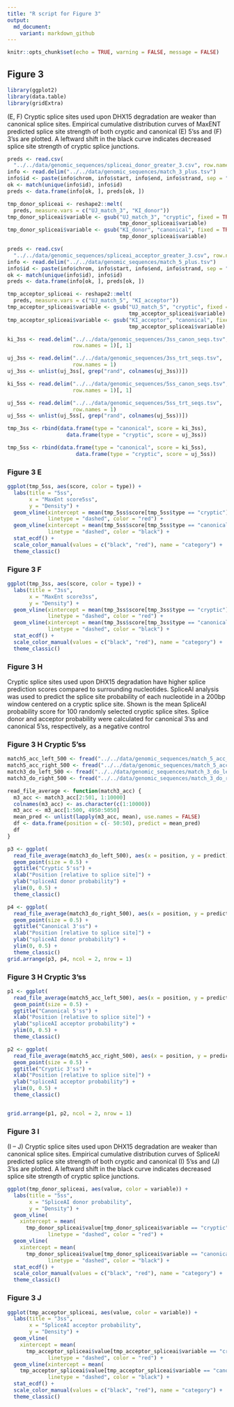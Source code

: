 ```yaml
---
title: "R script for Figure 3"
output: 
  md_document:
    variant: markdown_github
---
```


```r
knitr::opts_chunk$set(echo = TRUE, warning = FALSE, message = FALSE)
```

## Figure 3
```r
library(ggplot2)
library(data.table)
library(gridExtra)
```

(E, F) Cryptic splice sites used upon DHX15 degradation are weaker than canonical splice sites. Empirical cumulative distribution curves of MaxENT predicted splice site strength of both cryptic and canonical (E) 5’ss and (F) 3’ss are plotted. A leftward shift in the black curve indicates decreased splice site strength of cryptic splice junctions.

```r
preds <- read.csv(
  "../../data/genomic_sequences/spliceai_donor_greater_3.csv", row.names = 1)
info <- read.delim("../../data/genomic_sequences/match_3_plus.tsv")
info$id <- paste(info$chrom, info$start, info$end, info$strand, sep = "|")
ok <- match(unique(info$id), info$id)
preds <- data.frame(info[ok, ], preds[ok, ])

tmp_donor_spliceai <- reshape2::melt(
  preds, measure.vars = c("UJ_match_3", "KI_donor"))
tmp_donor_spliceai$variable <- gsub("UJ_match_3", "cryptic", fixed = TRUE,
                                    tmp_donor_spliceai$variable)
tmp_donor_spliceai$variable <- gsub("KI_donor", "canonical", fixed = TRUE,
                                    tmp_donor_spliceai$variable)

preds <- read.csv(
  "../../data/genomic_sequences/spliceai_acceptor_greater_3.csv", row.names = 1)
info <- read.delim("../../data/genomic_sequences/match_5_plus.tsv")
info$id <- paste(info$chrom, info$start, info$end, info$strand, sep = "|")
ok <- match(unique(info$id), info$id)
preds <- data.frame(info[ok, ], preds[ok, ])

tmp_acceptor_spliceai <- reshape2::melt(
  preds, measure.vars = c("UJ_match_5", "KI_acceptor"))
tmp_acceptor_spliceai$variable <- gsub("UJ_match_5", "cryptic", fixed = TRUE,
                                       tmp_acceptor_spliceai$variable)
tmp_acceptor_spliceai$variable <- gsub("KI_acceptor", "canonical", fixed = TRUE,
                                       tmp_acceptor_spliceai$variable)

ki_3ss <- read.delim("../../data/genomic_sequences/3ss_canon_seqs.tsv",
                     row.names = 1)[, 1]

uj_3ss <- read.delim("../../data/genomic_sequences/3ss_trt_seqs.tsv",
                     row.names = 1)
uj_3ss <- unlist(uj_3ss[, grep("rand", colnames(uj_3ss))])

ki_5ss <- read.delim("../../data/genomic_sequences/5ss_canon_seqs.tsv",
                     row.names = 1)[, 1]

uj_5ss <- read.delim("../../data/genomic_sequences/5ss_trt_seqs.tsv",
                     row.names = 1)
uj_5ss <- unlist(uj_5ss[, grep("rand", colnames(uj_5ss))])

tmp_3ss <- rbind(data.frame(type = "canonical", score = ki_3ss),
                   data.frame(type = "cryptic", score = uj_3ss))

tmp_5ss <- rbind(data.frame(type = "canonical", score = ki_5ss),
                      data.frame(type = "cryptic", score = uj_5ss))
```

### Figure 3 E

```r
ggplot(tmp_5ss, aes(score, color = type)) +
  labs(title = "5ss",
       x = "MaxEnt score5ss",
       y = "Density") +
  geom_vline(xintercept = mean(tmp_5ss$score[tmp_5ss$type == "cryptic"]),
             linetype = "dashed", color = "red") +
  geom_vline(xintercept = mean(tmp_5ss$score[tmp_5ss$type == "canonical"]),
             linetype = "dashed", color = "black") +
  stat_ecdf() +
  scale_color_manual(values = c("black", "red"), name = "category") +
  theme_classic()
```


### Figure 3 F

```r
ggplot(tmp_3ss, aes(score, color = type)) +
  labs(title = "3ss",
       x = "MaxEnt score3ss",
       y = "Density") +
  geom_vline(xintercept = mean(tmp_3ss$score[tmp_3ss$type == "cryptic"]),
             linetype = "dashed", color = "red") +
  geom_vline(xintercept = mean(tmp_3ss$score[tmp_3ss$type == "canonical"]),
             linetype = "dashed", color = "black") +
  stat_ecdf() +
  scale_color_manual(values = c("black", "red"), name = "category") +
  theme_classic()
```


### Figure 3 H


Cryptic splice sites used upon DHX15 degradation have higher splice prediction scores compared to surrounding nucleotides. SpliceAI analysis was used to predict the splice site probability of each nucleotide in a 200bp window centered on a cryptic splice site. Shown is the mean SpliceAI probability score for 100 randomly selected cryptic splice sites. Splice donor and acceptor probability were calculated for canonical 3’ss and canonical 5’ss, respectively, as a negative control

### Figure 3 H Cryptic 5'ss

```r
match5_acc_left_500 <- fread("../../data/genomic_sequences/match_5_acc_left_500")
match5_acc_right_500 <- fread("../../data/genomic_sequences/match_5_acc_righ_500")
match3_do_left_500 <- fread("../../data/genomic_sequences/match_3_do_left_500")
match3_do_right_500 <- fread("../../data/genomic_sequences/match_3_do_righ_500")

read_file_average <- function(match3_acc) {
  m3_acc <- match3_acc[2:501, 1:10000]
  colnames(m3_acc) <- as.character(c(1:10000))
  m3_acc <- m3_acc[1:500, 4950:5050]
  mean_pred <- unlist(lapply(m3_acc, mean), use.names = FALSE)
  df <- data.frame(position = c(- 50:50), predict = mean_pred)
  df
}
```

```r
p3 <- ggplot(
  read_file_average(match3_do_left_500), aes(x = position, y = predict)) +
  geom_point(size = 0.5) +
  ggtitle("Cryptic 5'ss") +
  xlab("Position [relative to splice site]") +
  ylab("spliceAI donor probability") +
  ylim(0, 0.5) +
  theme_classic()

p4 <- ggplot(
  read_file_average(match3_do_right_500), aes(x = position, y = predict)) +
  geom_point(size = 0.5) +
  ggtitle("Canonical 3'ss") +
  xlab("Position [relative to splice site]") +
  ylab("spliceAI donor probability") +
  ylim(0, 0.5) +
  theme_classic()
grid.arrange(p3, p4, ncol = 2, nrow = 1)
```


### Figure 3 H Cryptic 3'ss


```r
p1 <- ggplot(
  read_file_average(match5_acc_left_500), aes(x = position, y = predict)) +
  geom_point(size = 0.5) +
  ggtitle("Canonical 5'ss") +
  xlab("Position [relative to splice site]") +
  ylab("spliceAI acceptor probability") +
  ylim(0, 0.5) +
  theme_classic()

p2 <- ggplot(
  read_file_average(match5_acc_right_500), aes(x = position, y = predict)) +
  geom_point(size = 0.5) +
  ggtitle("Cryptic 3'ss") +
  xlab("Position [relative to splice site]") +
  ylab("spliceAI acceptor probability") +
  ylim(0, 0.5) +
  theme_classic()


grid.arrange(p1, p2, ncol = 2, nrow = 1)
```


### Figure 3 I


(I – J) Cryptic splice sites used upon DHX15 degradation are weaker than canonical splice sites. Empirical cumulative distribution curves of SpliceAI predicted splice site strength of both cryptic and canonical (I) 5’ss and (J) 3’ss are plotted. A leftward shift in the black curve indicates decreased splice site strength of cryptic splice junctions.

```r

ggplot(tmp_donor_spliceai, aes(value, color = variable)) +
  labs(title = "5ss",
       x = "SpliceAI donor probability",
       y = "Density") +
  geom_vline(
    xintercept = mean(
      tmp_donor_spliceai$value[tmp_donor_spliceai$variable == "cryptic"]),
             linetype = "dashed", color = "red") +
  geom_vline(
    xintercept = mean(
      tmp_donor_spliceai$value[tmp_donor_spliceai$variable == "canonical"]),
             linetype = "dashed", color = "black") +
  stat_ecdf() +
  scale_color_manual(values = c("black", "red"), name = "category") +
  theme_classic()
```


### Figure 3 J


```r
ggplot(tmp_acceptor_spliceai, aes(value, color = variable)) +
  labs(title = "3ss",
       x = "SpliceAI acceptor probability",
       y = "Density") +
  geom_vline(
    xintercept = mean(
      tmp_acceptor_spliceai$value[tmp_acceptor_spliceai$variable == "cryptic"]),
             linetype = "dashed", color = "red") +
  geom_vline(xintercept = mean(
    tmp_acceptor_spliceai$value[tmp_acceptor_spliceai$variable == "canonical"]),
             linetype = "dashed", color = "black") +
  stat_ecdf() +
  scale_color_manual(values = c("black", "red"), name = "category") +
  theme_classic()
```
